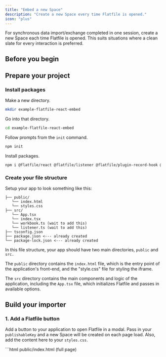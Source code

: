 ```yaml
---
title: "Embed a new Space"
description: "Create a new Space every time Flatfile is opened."
icon: "plus"
---
```


For synchronous data import/exchange completed in one session, create a new Space each time Flatfile is opened. This suits situations where a clean slate for every interaction is preferred.

## Before you begin

<Snippet file="shared/pk_needed.mdx" />

## Prepare your project

### Install packages

Make a new directory.

```bash
mkdir example-flatfile-react-embed
```

Go into that directory.

```bash
cd example-flatfile-react-embed
```

Follow prompts from the `init` command.

```bash
npm init
```

Install packages.

```bash
npm i @flatfile/react @flatfile/listener @flatfile/plugin-record-hook @flatfile/api flatfile react react-dom react-scripts
```

### Create your file structure

Setup your app to look something like this:

```
├── public/
   └── index.html
   └── styles.css
├── src/
   └── App.tsx
   └── index.tsx
   └── workbook.ts (wait to add this)
   └── listener.ts (wait to add this)
├── tsconfig.json
├── package.json <--- already created
└── package-lock.json <--- already created
```

In this file structure, your app should have two main directories, `public` and `src.`

The `public` directory contains the `index.html` file, which is the entry point of the application's front-end, and the "style.css" file for styling the iframe.

The `src` directory contains the main components and logic of the application, including the `App.tsx` file, which initializes Flatfile and passes in available options.

## Build your importer

### 1. Add a Flatfile button

Add a button to your application to open Flatfile in a modal. Pass in your `publishableKey` and a new Space will be created on each page load. Also, add the content here to your `styles.css`.

<CodeGroup>
```html public/index.html (full page)
<!DOCTYPE html>
<html lang="en">
  <head>
    <meta charset="utf-8" />
    <meta name="viewport" content="width=device-width, initial-scale=1" />
    <meta name="theme-color" content="#000000" />
    <meta
      name="description"
      content="Web site created using create-react-app"
    />
    <!--
      manifest.json provides metadata used when your web app is installed on a
      user's mobile device or desktop. See https://developers.google.com/web/fundamentals/web-app-manifest/
    -->
    <link rel="manifest" href="%PUBLIC_URL%/manifest.json" />
    <!--
      Notice the use of %PUBLIC_URL% in the tags above.
      It will be replaced with the URL of the `public` folder during the build.
      Only files inside the `public` folder can be referenced from the HTML.

      Unlike "/favicon.ico" or "favicon.ico", "%PUBLIC_URL%/favicon.ico" will
      work correctly both with client-side routing and a non-root public URL.
      Learn how to configure a non-root public URL by running `npm run build`.
    -->

    <link rel="stylesheet" type="text/css" href="./styles.css" />

    <title>React App</title>

  </head>
  <body>
    <noscript>You need to enable JavaScript to run this app.</noscript>
    <div id="root"></div>
    <!--
      This HTML file is a template.
      If you open it directly in the browser, you will see an empty page.

      You can add webfonts, meta tags, or analytics to this file.
      The build step will place the bundled scripts into the <body> tag.

      To begin the development, run `npm start` or `yarn start`.
      To create a production bundle, use `npm run build` or `yarn build`.
    -->

  </body>
</html>
```

```css public/styles.css
/* Styles for home page */
html,
body {
  height: 100%;
  margin: 0;
  padding: 0;
  font-family: sans-serif;
  background: #090b2b;
  color: #fff;
}

#root {
  display: flex;
  align-items: center;
  justify-content: center;
  height: 100%;
}

.content {
  /* Adjust the width and height as needed */
  width: 800px;
  height: 200px;
  padding: 0 20px 0 50px;
}

.contrast {
  padding: 10px;
  margin: 10px 5px 0 0;
  border-radius: 4px;
  border: 0;
  font-weight: 600;
  cursor: pointer;
}
/* End of styles for home page */

:root {
  --ff-primary-color: #4c48ef !important;
  --ff-secondary-color: #616a7d !important;
  --ff-text-color: #090b2b !important;
  --ff-dialog-border-radius: 4px !important;
  --ff-border-radius: 5px !important;
  --ff-bg-fade: rgba(0, 0, 0, 0.2) !important;
}

/* The default mount element */
/* #flatfile_iFrameContainer {
} */

/* A div around the iframe that contains Flatfile */
/* .flatfile_iframe-wrapper {
} */

/* The actual iframe that contains Flatfile */
/* #flatfile_iframe {
} */

.flatfile-close-button {
  display: none !important;
}

/* Begin style overrides for when Flatfile is displayed as a modal */

/* This class gets appended to the flatfile_iframe-wrapper div */
.flatfile_displayAsModal {
  padding: 50px !important;
  width: calc(100% - 100px) !important;
  height: calc(100vh - 100px) !important;
}

.flatfile_iframe-wrapper.flatfile_displayAsModal {
  background: var(--ff-bg-fade) !important;
}

/* The close button in top right to close modal */
.flatfile_displayAsModal .flatfile-close-button {
  display: block !important;
  margin: 20px !important;
}

/* The icon for the close button in top right to close modal */
.flatfile_displayAsModal .flatfile-close-button svg {
  fill: var(--ff-secondary-color) !important;
}

/* The actual iframe that contains Flatfile */
.flatfile_displayAsModal #flatfile_iframe {
  border-radius: var(--ff-border-radius);
}

/* Begin style overrides for when you cancel out of the Flatfile modal */

/* The outer container of the modal that opens when you cancel out of Flatfile */
.flatfile_outer-shell {
  background-color: var(--ff-bg-fade) !important;
  border-radius: var(--ff-border-radius) !important;
}

/* The inner container of the modal that opens when you cancel out of Flatfile */
/* .flatfile_inner-shell {
} */

/* The white box inside the modal that opens when you cancel out of Flatfile */
.flatfile_modal {
  border-radius: var(--ff-dialog-border-radius) !important;
}

/* The container for the buttons you see in the close modal */
/* .flatfile_button-group {
} */

/* Style the buttons you see in the close modal */
/* .flatfile_button {
} */

/* The "yes, cancel" button you see in the close modal */
.flatfile_primary {
  border: 1px solid var(--ff-primary-color) !important;
  background-color: var(--ff-primary-color) !important;
  color: #fff;
}

/* The "no, stay" button you see in the close modal */
.flatfile_secondary {
  color: var(--ff-secondary-color) !important;
}

/* The heading text you see in the close modal */
.flatfile_modal-heading {
  color: var(--ff-text-color) !important;
}

/* The description text you see in the close modal */
.flatfile_modal-text {
  color: var(--ff-secondary-color) !important;
}

/* End style overrides for when you cancel out of the Flatfile modal */

/* End style overrides for when Flatfile is displayed as a modal */

/* The container of the error component */
/* .ff_error_container {
}*/

/* The heading text you see in the error component */
/* .ff_error_heading {
}*/

/* The description text you see in the error component */
/* .ff_error_text {
}*/
```

</CodeGroup>

### 2. Initialize Flatfile

In your `App.tsx`, at minimum, you'll need to pass in the `publishableKey` and the `environmentId`. Also, add the content here to your `index.tsx`, `tsconfig.json`, `manifest.json`, and `config-overries.js`.

<CodeGroup>

```tsx src/App.tsx
import { Dispatch, SetStateAction, useState } from "react";
import { ISpace, initializeFlatfile } from "@flatfile/react";
import { workbook } from "./workbook";
import { listener } from "./listeners/simple";

export default function App() {
  const spaceProps: ISpace = {
    name: "Embedded Space",
    publishableKey: "pk_1234",
    environmentId: "us_env_1234",
  };

  const [showSpace, setShowSpace] = useState(false);
  
  const { Space, OpenEmbed } = initializeFlatfile({
    ...spaceProps,
    sidebarConfig: {
      showSidebar: false,
    },
    closeSpace: {
      operation: "submitActionFg",
      onClose: () => setShowSpace(false),
    },
  })

  const onOpenSpace = async () => {
    setShowSpace(!showSpace)
    await OpenEmbed()
  }

  return (
    <div className="content">
      <h2>
        <code>&lt;Flatfile /&gt;</code>
      </h2>
      <p>Embed Flatfile in just a few lines of code.</p>
      {/*Button to trigger the modal */}
      <div>
        <button
          className="contrast"
          onClick={onOpenSpace}
        >
          {showSpace === true ? "Close" : "Open and create new"} Space
        </button>
        {showSpace && <Space />}
      </div>
    </div>
  );
}
```

```js src/index.tsx
import React from "react";
import ReactDOM from "react-dom";
import App from "./App";

const rootElement = document.getElementById("root")!;

ReactDOM.render(
  <React.StrictMode>
    <App />
  </React.StrictMode>,
  rootElement
);
```

```json tsconfig.json
{
  "compilerOptions": {
    "target": "es5",
    "lib": ["dom", "dom.iterable", "esnext"],
    "allowJs": true,
    "skipLibCheck": true,
    "esModuleInterop": true,
    "allowSyntheticDefaultImports": true,
    "strict": true,
    "forceConsistentCasingInFileNames": true,
    "module": "esnext",
    "moduleResolution": "node",
    "resolveJsonModule": true,
    "isolatedModules": true,
    "noEmit": true,
    "jsx": "react-jsx",
    "noUnusedLocals": true,
    "noUnusedParameters": true,
    "noImplicitReturns": true,
    "noFallthroughCasesInSwitch": true
  },
  "include": ["src"]
}
```

```json public/manifest.json
{
  "short_name": "React App",
  "name": "Create React App Sample",
  "start_url": ".",
  "display": "standalone",
  "theme_color": "#000000",
  "background_color": "#ffffff"
}
```

```js public/config-overrides.js
const webpack = require("webpack");

module.exports = function override(config) {
  const fallback = config.resolve.fallback || {};
  Object.assign(fallback, {
    stream: require.resolve("stream-browserify"),
    assert: require.resolve("assert"),
    zlib: require.resolve("browserify-zlib"),
  });
  config.resolve.fallback = fallback;
  config.plugins = (config.plugins || []).concat([
    new webpack.ProvidePlugin({
      process: "process/browser",
      Buffer: ["buffer", "Buffer"],
    }),
  ]);
  config.ignoreWarnings = [/Failed to parse source map/];
  config.module.rules.push({
    test: /\.(js|mjs|jsx)$/,
    enforce: "pre",
    loader: require.resolve("source-map-loader"),
    resolve: {
      fullySpecified: false,
    },
  });
  return config;
};
```

</CodeGroup>

### 3. Start your client

1. Update your package.json to include this script:

```json
"scripts": {
    "start": "react-app-rewired start",
    "build": "react-app-rewired build",
    "test": "react-app-rewired test",
}
```

2. Now, start your front end by heading to terminal and running the following command.

```bash
npm run start
```

<Note>
  You'll get an alert: We're unable to detect target browsers. Would you like to
  add the defaults to your package.json? Say yes.
</Note>

3. To see that it’s running, visit: https://localhost:3000 (or the port it is running on) and you should see your page and a button. Click the button and see that an empty Space gets created.

<Snippet file="shared/embedded_listener_basicreact.mdx" />

### 8. Add customizations

You can stop here or you can [view our full reference](../reference/common) to see all the ways you can customize your importer.

## Example Project

Find this React example project in the Flatfile GitHub repository.

<CardGroup cols={2}>
    <Card
    title="create-flatfile-react"
    icon="react"
    href="https://github.com/FlatFilers/create-flatfile-react"
  >
    Clone the Flatfile React tutorial here.
  </Card>
  <Card
    title="flatfile-nextjs"
    icon="star"
    href="https://github.com/FlatFilers/flatfile-nextjs"
  >
    Alternately, clone the Flatfile Nextjs tutorial from here.
  </Card>
</CardGroup>
